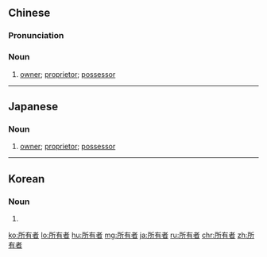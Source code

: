 ==Chinese==
{{zh-forms|type=21}}

===Pronunciation===
{{zh-pron
|m=suǒyǒuzhě
|c=so2 jau5 ze2
|mn=xm,qz,tw:só͘-iú-chiá/zz:sé-iú-chiá
|cat=n
}}

===Noun===
{{zh-noun}}

# [[owner]]; [[proprietor]]; [[possessor]]

----

==Japanese==
{{ja-kanjitab|しょ|ゆう|しゃ|yomi=on}}

===Noun===
{{ja-noun|しょゆうしゃ}}

# [[owner]]; [[proprietor]]; [[possessor]]

----

==Korean==
{{ko-hanjatab}}

===Noun===
{{ko-noun|hj|hangeul=소유자}}

# {{hanja form of|소유자|[[owner]]; [[proprietor]]; [[possessor]]}}

[[ko:所有者]]
[[lo:所有者]]
[[hu:所有者]]
[[mg:所有者]]
[[ja:所有者]]
[[ru:所有者]]
[[chr:所有者]]
[[zh:所有者]]